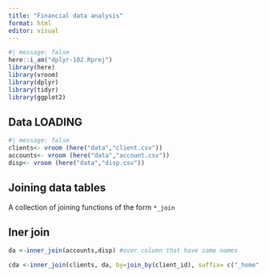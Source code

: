 ```yaml
---
title: "Financial data analysis"
format: html
editor: visual 
---
```


```r
#| message: false 
here::i_am("dplyr-102.Rproj")
library(here)
library(vroom)
library(dplyr)
library(tidyr)
library(ggplot2)

```

## Data LOADING 
```r
#| message: false 
clients<- vroom (here("data","client.csv"))
accounts<- vroom (here("data","account.csv"))
disp<- vroom (here("data","disp.csv"))
```

## Joining data tables 
A collection of joining functions of the form `*_join`

## Iner join
```r
da <-inner_join(accounts,disp) #over column that have same names 
```
```r
cda <-inner_join(clients, da, by=join_by(client_id), suffix= c("_home","_bank"))
```

